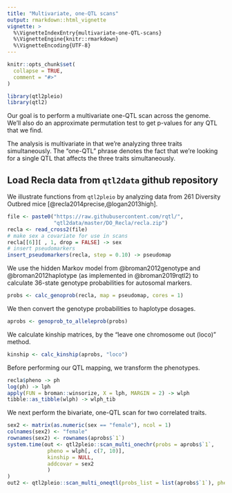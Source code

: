```yaml
---
title: "Multivariate, one-QTL scans"
output: rmarkdown::html_vignette
vignette: >
  %\VignetteIndexEntry{multivariate-one-QTL-scans}
  %\VignetteEngine{knitr::rmarkdown}
  %\VignetteEncoding{UTF-8}
---
```


```r
knitr::opts_chunk$set(
  collapse = TRUE,
  comment = "#>"
)
```

```r
library(qtl2pleio)
library(qtl2)
```

Our goal is to perform a multivariate one-QTL scan across the genome. We'll also do an approximate 
permutation test to get p-values for any QTL that we find. 

The analysis is multivariate in that we're analyzing three traits simultaneously. The "one-QTL" phrase 
denotes the fact that we're looking for a single QTL that affects the three traits simultaneously. 

## Load Recla data from `qtl2data` github repository

We illustrate functions from `qtl2pleio` by analyzing data from 261 Diversity Outbred mice [@recla2014precise,@logan2013high].



```r
file <- paste0("https://raw.githubusercontent.com/rqtl/",
               "qtl2data/master/DO_Recla/recla.zip")
recla <- read_cross2(file)
# make sex a covariate for use in scans
recla[[6]][ , 1, drop = FALSE] -> sex
# insert pseudomarkers
insert_pseudomarkers(recla, step = 0.10) -> pseudomap
```


We use the hidden Markov model from @broman2012genotype and @broman2012haplotype (as implemented in @broman2019rqtl2) to calculate 36-state genotype probabilities for autosomal markers. 

```r
probs <- calc_genoprob(recla, map = pseudomap, cores = 1)
```

We then convert the genotype probabilities to haplotype dosages.

```r
aprobs <- genoprob_to_alleleprob(probs)
```

We calculate kinship matrices, by the "leave one chromosome out (loco)" method.

```r
kinship <- calc_kinship(aprobs, "loco")
```




Before performing our QTL mapping, we transform the phenotypes. 

```r
recla$pheno -> ph
log(ph) -> lph
apply(FUN = broman::winsorize, X = lph, MARGIN = 2) -> wlph
tibble::as_tibble(wlph) -> wlph_tib
```

We next perform the bivariate, one-QTL scan for two correlated traits.

```r
sex2 <- matrix(as.numeric(sex == "female"), ncol = 1)
colnames(sex2) <- "female"
rownames(sex2) <- rownames(aprobs$`1`)
system.time(out <- qtl2pleio::scan_multi_onechr(probs = aprobs$`1`, 
             pheno = wlph[, c(7, 10)], 
             kinship = NULL, 
             addcovar = sex2
             )
)
out2 <- qtl2pleio::scan_multi_oneqtl(probs_list = list(aprobs$`1`), pheno = wlph[, c(7, 10)], kinship_list = NULL, addcovar = sex2)
```




